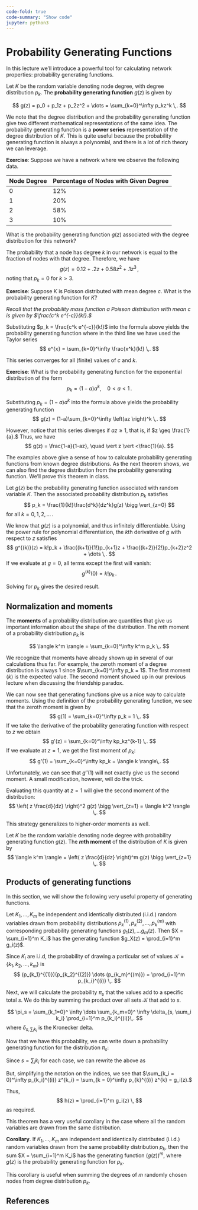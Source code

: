 ```yaml
---
code-fold: true
code-summary: "Show code"
jupyter: python3
---
```


# Probability Generating Functions

In this lecture we'll introduce a powerful tool for calculating network properties: probability generating functions.

::: {.callout-note icon=false appearance="minimal"}
::: {#def-pgf}

Let $K$ be the random variable denoting node degree, with degree distribution $p_k$.  The **probability generating function** $g(z)$ is given by

$$
    g(z) = p_0 + p_1z + p_2z^2 + \dots = \sum_{k=0}^\infty p_kz^k \,.
$$

:::
:::

We note that the degree distribution and the probability generating function give two different mathematical representations of the same idea. The probability generating function is a **power series** representation of the degree distribution of $K$. This is quite useful because the probability generating function is always a polynomial, and there is a lot of rich theory we can leverage.

::: {.callout-caution}
**Exercise**: Suppose we have a network where we observe the following data.

| Node Degree | Percentage of Nodes with Given Degree|
| ------ | ----- |
| 0 | 12% |
| 1 | 20% |
| 2 | 58% |
| 3 | 10% |

What is the probability generating function $g(z)$ associated with the degree distribution for this network? 
:::

::: {.hide .solution}
The probability that a node has degree $k$ in our network is equal to the fraction of nodes with that degree. Therefore, we have
$$
    g(z) = 0.12 + .2z + 0.58z^2 + .1 z^3 \,,
$$
noting that $p_k = 0$ for $k>3.$
:::

::: {.callout-caution}
**Exercise**: Suppose $K$ is Poisson distributed with mean degree $c$. What is the probability generating function for $K$?

*Recall that the probability mass function a Poisson distribution with mean $c$ is given by $\frac{c^k e^{-c}}{k!}.$*
:::

::: {.hide .solution}
Substituting $p_k = \frac{c^k e^{-c}}{k!}$ into the formula above yields the probability generating function
\begin{align*}
    g(z) &= \sum_{k=0}^\infty e^{-c}\frac{c^k}{k!}z^k \\
        &= e^{-c}\sum_{k=0}^\infty\frac{c^k}{k!}z^k \\
        &= e^{-c} e^{cz} \\
        &= e^{c(z-1)} \,,
\end{align*}
where in the third line we have used the Taylor series
$$
e^{x} = \sum_{k=0}^\infty \frac{x^k}{k!} \,.  
$$ 

This series converges for all (finite) values of $c$ and $k$.
:::

::: {.callout-caution}
**Exercise**: What is the probability generating function for the exponential distribution of the form
$$
    p_k = (1-a)a^k, \quad 0<a<1 \,.
$$
:::

::: {.hide .solution}
Substituting $p_k = (1-a)a^k$ into the formula above yields the probability generating function
$$
    g(z) = (1-a)\sum_{k=0}^\infty \left(az \right)^k \,.
$$

However, notice that this series diverges if $az \geq 1$, that is, if $z \geq \frac{1}{a}.$ Thus, we have
$$
    g(z) = \frac{1-a}{1-az}, \quad \vert z \vert <\frac{1}{a}.
$$
:::

The examples above give a sense of how to calculate probability generating functions from known degree distributions. As the next theorem shows, we can also find the degree distribution from the probability generating function. We'll prove this theorem in class.

::: {.callout-tip icon=false collapse=true}
::: {#thm-pgf}
Let $g(z)$ be the probability generating function associated with random variable $K$. Then the associated probability distribution $p_k$ satisfies
$$
p_k = \frac{1}{k!}\frac{d^k}{dz^k}g(z) \bigg \vert_{z=0} 
$$
for all $k = 0, 1, 2, \dots \,.$
:::
:::

::: {.hide .proof}
We know that $g(z)$ is a polynomial, and thus infinitely differentiable. Using the power rule for polynomial differentiation, the $k$th derivative of $g$ with respect to $z$ satisfies
$$
g^{(k)}(z) = k!p_k + \frac{(k+1)}{1!}p_{k+1}z + \frac{(k+2)}{2!}p_{k+2}z^2 + \dots \,.
$$
If we evaluate at $g=0$, all terms except the first will vanish:
$$
g^{(k)}(0) = k!p_k \,. 
$$

Solving for $p_k$ gives the desired result.
:::

## Normalization and moments

The **moments** of a probability distribution are quantities that give us important information about the shape of the distribution. The $m$th moment of a probability distribution $p_k$ is

$$
 \langle k^m \rangle = \sum_{k=0}^\infty k^m p_k \,. 
$$

We recognize that moments have already shown up in several of our calculations thus far. For example, the zeroth moment of a degree distribution is always 1 since $\sum_{k=0}^\infty p_k = 1$. The first moment $\langle k \rangle$ is the expected value. The second moment showed up in our previous lecture when discussing the friendship paradox.

We can now see that generating functions give us a nice way to calculate moments. Using the definition of the probability generating function, we see that the zeroth moment is given by
$$
    g(1) = \sum_{k=0}^\infty p_k = 1 \,.
$$
If we take the derivative of the probability generating function with respect to $z$ we obtain
$$
    g'(z) = \sum_{k=0}^\infty kp_kz^{k-1} \,.
$$
If we evaluate at $z=1$, we get the first moment of $p_k$:
$$
    g'(1) = \sum_{k=0}^\infty kp_k = \langle k \rangle\,.
$$

Unfortunately, we can see that $g''(1)$ will not exactly give us the second moment. A small modification, however, will do the trick. 

\begin{align*}
    z \frac{d}{dz} \left(z \frac{dg}{dz}\right) &=  z \frac{d}{dz} \left( \sum_{k=0}^\infty kp_kz^{k} \right) \\
    &= z \sum_{k=0}^\infty k^2p_kz^{k-1} \\
    &= \sum_{k=0}^\infty k^2p_kz^{k} \,.
\end{align*}

Evaluating this quantity at $z=1$ will give the second moment of the distribution:
$$
    \left( z \frac{d}{dz} \right)^2 g(z) \bigg \vert_{z=1} = \langle k^2 \rangle \,.
$$

This strategy generalizes to higher-order moments as well.

::: {.callout-note icon=false appearance="minimal"}
::: {#def-moments}

Let $K$ be the random variable denoting node degree with probability generating function $g(z)$. The **$m$th moment** of the distribution of $K$ is given by
$$
    \langle k^m \rangle = \left( z \frac{d}{dz} \right)^m g(z) \bigg \vert_{z=1} \,.
$$ 

:::
:::

## Products of generating functions

In this section, we will show the following very useful property of generating functions.

::: {.callout-note icon=false appearance="minimal"}
::: {#thm-multiplicative}

Let $K_1, \dots, K_m$ be independent and identically distributed (i.i.d.) random variables drawn from probability distributions $p_k^{(1)}, p_k^{(2)}, \dots, p_k^{(m)}$ with corresponding probability generating functions $g_1(z), \dots g_m(z)$. Then $X = \sum_{i=1}^m K_i$ has the generating function $g_X(z) = \prod_{i=1}^m g_i(z)$.

:::
:::

::: {.proof}
Since $K_i$ are i.i.d, the probability of drawing a particular set of values $\mathcal{K} = \{k_1, k_2, \dots, k_m\}$ is 
$$
    (p_{k_1}^{(1)})(p_{k_2}^{(2)}) \dots (p_{k_m}^{(m)}) =  \prod_{i=1}^m p_{k_i}^{(i)} \,.
$$ 

Next, we will calculate the probability $\pi_s$ that the values add to a specific total $s$. We do this by summing the product over all sets $\mathcal{K}$ that add to $s$.

$$
    \pi_s = \sum_{k_1=0}^ \infty \dots \sum_{k_m=0}^ \infty \delta_{s, \sum_i k_i} \prod_{i=1}^m p_{k_i}^{(i)}\,.
$$
where $\delta_{s, \sum_i k_i}$ is the Kronecker delta.

Now that we have this probability, we can write down a probability generating function for the distribution $\pi_s$:

\begin{align*}
    h(z) &= \sum_{s=0}^\infty \pi_s z^s \\
    &= \sum_{s=0}^\infty z^s \left[ \sum_{k_1=0}^\infty \dots \sum_{k_m=0}^\infty \delta_{s, \sum_i k_i} \prod_{i=1}^m p_{k_i}^{(i)} \right] \,.
\end{align*}

Since $s= \sum_i k_i$ for each case, we can rewrite the above as
\begin{align*}
    h(z) &= \sum_{k_1=0}^\infty \dots \sum_{k_m=0}^\infty z^{\sum_i k_i}\prod_{i=1}^m p_{k_i}^{(i)} \\
    &= \prod_{i=1}^m \sum_{k_i = 0}^\infty p_{k_i}^{(i)} z^{k_i} \,.
\end{align*}

But, simplifying the notation on the indices, we see that $\sum_{k_i = 0}^\infty p_{k_i}^{(i)} z^{k_i} = \sum_{k = 0}^\infty p_{k}^{(i)} z^{k} = g_i(z).$ 

Thus,
$$
    h(z) = \prod_{i=1}^m g_i(z) \,
$$
as required.

:::

This theorem has a very useful corollary in the case where all the random variables are drawn from the same distribution.

::: {.callout-note icon=false appearance="minimal"}
**Corollary**. If $K_1, \dots, K_m$ are independent and identically distributed (i.i.d.) random variables drawn from the same probability distribution $p_k$, then the sum $X = \sum_{i=1}^m K_i$ has the generating function $(g(z))^m$, where $g(z)$ is the probability generating function for $p_k.$
:::

This corollary is useful when summing the degrees of $m$ randomly chosen nodes from degree distribution $p_k$. 

## References









